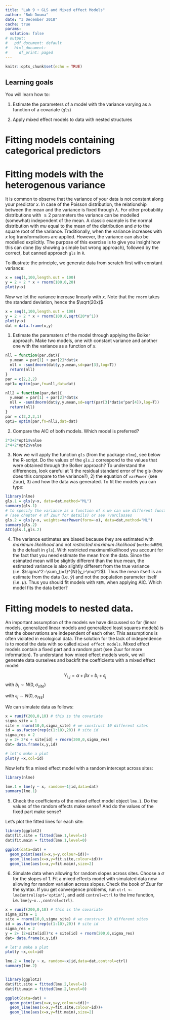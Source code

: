 ```yaml
---
title: "Lab 9 + GLS and Mixed effect Models"
author: "Bob Douma"
date: "3 December 2018"
cache: true
params:
  solution: false
# output:
#   pdf_document: default
#   html_document:
#     df_print: paged
---
```


```r
knitr::opts_chunk$set(echo = TRUE)
```


## Learning goals

You will learn how to:

1. Estimate the parameters of a model with the variance varying as a function of a covariate (`gls`)

2. Apply mixed effect models to data with nested structures

#  Fitting models containing  categorical predictors

# Fitting models with the heterogenous variance
It is common to observe that the variance of your data is not constant along your predictor $x$. In case of the Poisson distribution, the relationship between the mean and the variance is fixed through $\lambda$. For other probability distributions with $\geq2$ parameters the variance can be modelled (somewhat) independent of the mean. A classic example is the normal distribution with $mu$ equal to the mean of the distribution and $\sigma$ to the square root of the variance. Traditionally, when the variance increases with $x$ log transformations are applied. However, the variance can also be modelled explicitly. The purpose of this exercise is to give you insight how this can done (by showing a simple but wrong approach), followed by the correct, but canned approach `gls` in `R`.

To illustrate the principle, we generate data from scratch first with constant variance:
```r
x = seq(1,100,length.out = 100)
y = 2 + 2 * x + rnorm(100,0,20)
plot(y~x)
```

Now we let the variance increase linearly with $x$. Note that the `rnorm` takes the standard deviation, hence the $\sqrt(20x)$

```r
x = seq(1,100,length.out = 100)
y = 2 + 2 * x + rnorm(100,0,sqrt(20*x^1))
plot(y~x)
dat = data.frame(x,y)
```

1. Estimate the paramaters of the model through applying the Bolker approach. Make two models, one with constant variance and another one with the variance as a function of $x$.

```r

nll = function(par,dat){
  y.mean = par[1] + par[2]*dat$x
  nll = -sum(dnorm(dat$y,y.mean,sd=par[3],log=T))
  return(nll)
}
par = c(2,2,2)
opt1= optim(par,fn=nll,dat=dat)

nll2 = function(par,dat){
  y.mean = par[1] + par[2]*dat$x
  nll = -sum(dnorm(dat$y,y.mean,sd=sqrt(par[3]*dat$x^par[4]),log=T))
  return(nll)
}
par = c(2,2,2,1)
opt2= optim(par,fn=nll2,dat=dat)
```

2. Compare the AIC of both models. Which model is preferred?
```r
2*3+2*opt1$value
2*4+2*opt2$value
```

3. Now we will apply the function `gls` (from the package `nlme`), see below the R-script. Do the values of the `gls.2` correspond to the values that were obtained through the Bolker approach? To understand the differences, look careful at 1) the residual standard error of the gls (how does this compare to the variance?), 2) the equation of `varPower` (see Zuur), 3) and how the data was generated. To fit the models you can type:
```r
library(nlme)
gls.1 = gls(y~x, data=dat,method="ML")
summary(gls.1)
# to specify the variance as a function of x we can use different functions
# (see chapter 4 of Zuur for details) or see ?varClasses
gls.2 = gls(y~x, weights=varPower(form=~x), data=dat,method="ML")
summary(gls.2)
AIC(gls.1,gls.2)
```


4. The variance estimates are biased because they are estimated with _maximum likelihood_ and not _restricted maximum likelihood_ (`method=REML` is the default in `gls`). With restricted maximumlikelihood you account for the fact that you need estimate the mean from the data. Since the esimated mean will be slightly different than the true mean, the estimated variance is also slightly different from the true variance (i.e. $\sigma^2=\sum_{i=1}^{N}(y_i-\mu)^2$). Thus the mean itself is an estimate from the data (i.e. $\bar{y}$) and not the population parameter itself (i.e. $\mu$). Thus you should fit models with `REML` when applying AIC. Which model fits the data better?


# Fitting models to nested data.
An important assumption of the models we have discussed so far (linear models, generalized linear models and generalized least squares models) is that the observations are independent of each other. This assumptions is often violated in ecological data. The solution for the lack of independence is to model the data with so called `mixed effect models`. Mixed effect models contain a fixed part and a random part (see Zuur for more information).
To understand how mixed effect models work, we will generate data ourselves and backfit the coefficients with a mixed effect model:

$$Y_{i,j} = \alpha+\beta x + b_{i}+\epsilon_{j}$$
with $b_{i} \sim N(0,\sigma_{site})$

with $\epsilon_{j} \sim N(0,\sigma_{res})$


We can simulate data as follows:
```r
x = runif(200,0,10) # this is the covariate
sigma_site = 1
site = rnorm(10,0,sigma_site) # we construct 10 different sites
id = as.factor(rep(c(1:10),20)) # site id
sigma_res = 2
y = 2+ 2*x + site[id] + rnorm(200,0,sigma_res)
dat= data.frame(x,y,id)

# let's make a plot
plot(y ~x,col=id)
```

Now let's fit a mixed effect model with a random intercept across sites:

```r
library(nlme)

lme.1 = lme(y ~ x, random=~1|id,data=dat)
summary(lme.1)
```

5. Check the coefficients of the mixed effect model object `lme.1`. Do the values of the random effects make sense? And do the values of the fixed  part make sense?

Let's plot the fitted lines for each site:

```r
library(ggplot2)
dat$fit.site = fitted(lme.1,level=1)
dat$fit.main = fitted(lme.1,level=0)

ggplot(data=dat) +
  geom_point(aes(x=x,y=y,colour=id))+
  geom_line(aes(x=x,y=fit.site,colour=id))+
  geom_line(aes(x=x,y=fit.main),size=2)

```

6. Simulate data when allowing for random slopes across sites. Choose a $\sigma$ for the slopes of 1. Fit a mixed effects model with simulated data now allowing for random variation across slopes. Check the book of Zuur for the syntax. If you get convergence problems, run `ctrl <- lmeControl(opt='optim')`, and add `control=ctrl` to the lme function, i.e. `lme(y~x..,control=ctrl)`.
```r

x = runif(200,0,10) # this is the covariate
sigma_site = 1
site = rnorm(10,0,sigma_site) # we construct 10 different sites
id = as.factor(rep(c(1:10),20)) # site id
sigma_res = 2
y = 2+ (2+site[id])*x + site[id] + rnorm(200,0,sigma_res)
dat= data.frame(x,y,id)

# let's make a plot
plot(y ~x,col=id)

lme.2 = lme(y ~ x, random=~x|id,data=dat,control=ctrl)
summary(lme.2)


library(ggplot2)
dat$fit.site = fitted(lme.2,level=1)
dat$fit.main = fitted(lme.2,level=0)

ggplot(data=dat) +
  geom_point(aes(x=x,y=y,colour=id))+
  geom_line(aes(x=x,y=fit.site,colour=id))+
  geom_line(aes(x=x,y=fit.main),size=2)

```
